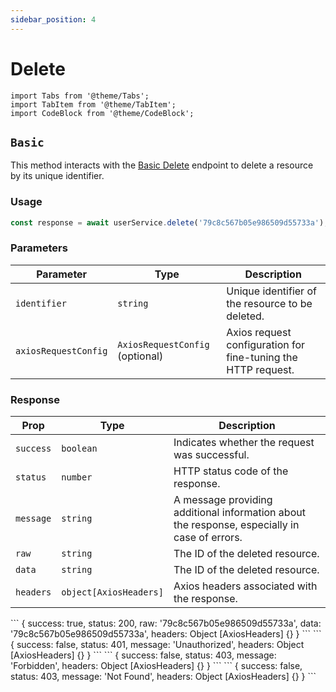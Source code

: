 ```yaml
---
sidebar_position: 4
---
```


# Delete

```mdx-code-block
import Tabs from '@theme/Tabs';
import TabItem from '@theme/TabItem';
import CodeBlock from '@theme/CodeBlock';
```

## `Basic`

This method interacts with the [Basic Delete](/docs/egose-acl/api-endpoints/delete) endpoint to delete a resource by its unique identifier.

### Usage

```ts
const response = await userService.delete('79c8c567b05e986509d55733a');
```

### Parameters

| Parameter            | Type                            | Description                                                   |
| -------------------- | ------------------------------- | ------------------------------------------------------------- |
| `identifier`         | `string`                        | Unique identifier of the resource to be deleted.              |
| `axiosRequestConfig` | `AxiosRequestConfig` (optional) | Axios request configuration for fine-tuning the HTTP request. |

### Response

| Prop      | Type                   | Description                                                                                  |
| --------- | ---------------------- | -------------------------------------------------------------------------------------------- |
| `success` | `boolean`              | Indicates whether the request was successful.                                                |
| `status`  | `number`               | HTTP status code of the response.                                                            |
| `message` | `string`               | A message providing additional information about the response, especially in case of errors. |
| `raw`     | `string`               | The ID of the deleted resource.                                                              |
| `data`    | `string`               | The ID of the deleted resource.                                                              |
| `headers` | `object[AxiosHeaders]` | Axios headers associated with the response.                                                  |

<Tabs className="unique-tabs">
<TabItem value="200">
```
{
  success: true,
  status: 200,
  raw: '79c8c567b05e986509d55733a',
  data: '79c8c567b05e986509d55733a',
  headers: Object [AxiosHeaders] {}
}
```
</TabItem>
<TabItem value="401">
```
{
  success: false,
  status: 401,
  message: 'Unauthorized',
  headers: Object [AxiosHeaders] {}
}
```
</TabItem>
<TabItem value="403">
```
{
  success: false,
  status: 403,
  message: 'Forbidden',
  headers: Object [AxiosHeaders] {}
}
```
</TabItem>
<TabItem value="404">
```
{
  success: false,
  status: 403,
  message: 'Not Found',
  headers: Object [AxiosHeaders] {}
}
```
</TabItem>
</Tabs>
